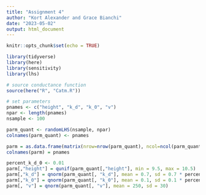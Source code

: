 ```yaml
---
title: "Assignment 4"
author: "Kort Alexander and Grace Bianchi"
date: "2023-05-02"
output: html_document
---
```


```r
knitr::opts_chunk$set(echo = TRUE)

library(tidyverse)
library(here)
library(sensitivity)
library(lhs)
```

```r
# source conductance function
source(here("R", "Catm.R"))

# set parameters
pnames <- c("height", "k_d", "k_0", "v")
npar <- length(pnames)
nsample <- 100

parm_quant <- randomLHS(nsample, npar)
colnames(parm_quant) <- pnames

parm = as.data.frame(matrix(nrow=nrow(parm_quant), ncol=ncol(parm_quant)))
colnames(parm) = pnames

percent_k_d_0 <- 0.01
parm[,"height"] = qunif(parm_quant[,"height"], min = 9.5, max = 10.5)
parm[,"k_d"] = qnorm(parm_quant[, "k_d"], mean = 0.7, sd = 0.7 * percent_k_d_0)
parm[,"k_0"] = qnorm(parm_quant[, "k_0"], mean = 0.1, sd = 0.1 * percent_k_d_0)
parm[, "v"] = qnorm(parm_quant[, "v"], mean = 250, sd = 30)
```

